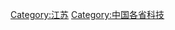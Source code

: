 {{Catnav|頁面分類|各種主題的頁面分類|按國家分類|各国科技|中国科技}}

[[Category:江苏|Category:江苏]]
[[Category:中国各省科技|Category:中国各省科技]]